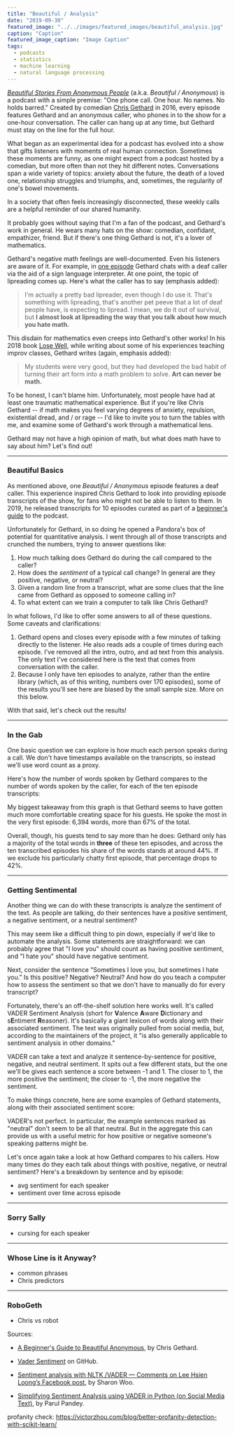 ```yaml
---
title: "Beautiful / Analysis"
date: "2019-09-30"
featured_image: "../../images/featured_images/beautiful_analysis.jpg"
caption: "Caption"
featured_image_caption: "Image Caption"
tags:
  - podcasts
  - statistics
  - machine learning
  - natural language processing
---
```



_[Beautiful Stories From Anonymous People](https://www.earwolf.com/show/beautiful-anonymous/)_
(a.k.a. _Beautiful / Anonymous_) is a podcast with a simple premise: "One phone
call. One hour. No names. No holds barred." Created by comedian
[Chris Gethard](https://en.wikipedia.org/wiki/Chris_Gethard) in 2016, every
episode features Gethard and an anonymous caller, who phones in to the show for
a one-hour conversation. The caller can hang up at any time, but Gethard must
stay on the line for the full hour.

What began as an experimental idea for a podcast has evolved into a show that
gifts listeners with moments of real human connection. Sometimes these moments
are funny, as one might expect from a podcast hosted by a comedian, but more
often than not they hit different notes. Conversations span a wide variety of
topics: anxiety about the future, the death of a loved one, relationship
struggles and triumphs, and, sometimes, the regularity of one's bowel movements.

In a society that often feels increasingly disconnected, these weekly calls are
a helpful reminder of our shared humanity.

It probably goes without saying that I'm a fan of the podcast, and Gethard's
work in general. He wears many hats on the show: comedian, confidant,
empathizer, friend. But if there's one thing Gethard is not, it's a lover of
mathematics.

Gethard's negative math feelings are well-documented. Even his
listeners are aware of it. For example, in [one episode](https://www.earwolf.com/episode/deaf/)
Gethard chats with a deaf caller via the aid of a sign language interpreter. At
one point, the topic of lipreading comes up. Here's what the caller has to say
(emphasis added):

> I'm actually a pretty bad lipreader, even though I do use it. That's
> something with lipreading, that's another pet peeve that a lot of deaf people
> have, is expecting to lipread. I mean, we do it out of survival, but **I almost
> look at lipreading the way that you talk about how much you hate math.**

This disdain for mathematics even creeps into Gethard's other works! In his 2018
book [Lose Well](https://www.amazon.com/Lose-Well-Chris-Gethard-ebook/dp/B076P4Q652),
while writing about some of his experiences teaching improv classes, Gethard
writes (again, emphasis added):

> My students were very good, but they had developed the bad habit of turning
> their art form into a math problem to solve. **Art can never be math.**

To be honest, I can't blame him. Unfortunately, most people have had at least
one traumatic mathematical experience. But if you're like Chris Gethard -- if
math makes you feel varying degrees of anxiety, repulsion, existential dread,
and / or rage -- I'd like to invite you to turn the tables with me, and examine
some of Gethard's work through a mathematical lens.

Gethard may not have a high opinion of math, but what does math have to say
about him? Let's find out!

---

### Beautiful Basics

As mentioned above, one _Beautiful / Anonymous_ episode features a deaf caller.
This experience inspired Chris Gethard to look into providing episode
transcripts of the show, for fans who might not be able to listen to them. In
2019, he released transcripts for 10 episodes curated as part of a [beginner's
guide](https://medium.com/@chrisgeth/a-beginners-guide-to-beautiful-anonymous-dffa5a520f52)
to the podcast.

Unfortunately for Gethard, in so doing he opened a Pandora's box of potential
for quantitative analysis. I went through all of those transcripts and crunched
the numbers, trying to answer questions like:

1. How much talking does Gethard do during the call compared to the caller?
1. How does the _sentiment_ of a typical call change? In general are they
   positive, negative, or neutral?
1. Given a random line from a transcript, what are some clues that the line
   came from Gethard as opposed to someone calling in?
1. To what extent can we train a computer to talk like Chris Gethard?

In what follows, I'd like to offer some answers to all of these questions. Some
caveats and clarifications:

1. Gethard opens and closes every episode with a few minutes of talking directly
   to the listener. He also reads ads a couple of times during each episode. I've
   removed all the intro, outro, and ad text from this analysis. The only text I've
   considered here is the text that comes from conversation with the caller.
2. Because I only have ten episodes to analyze, rather than the entire library
   (which, as of this writing, numbers over 170 episodes), some of the results
   you'll see here are biased by the small sample size. More on this below.

With that said, let's check out the results!

---

### In the Gab

One basic question we can explore is how much each person speaks during a call.
We don't have timestamps available on the transcripts, so instead we'll use word
count as a proxy.

Here's how the number of words spoken by Gethard compares to the number of words
spoken by the caller, for each of the ten episode transcripts:

<PodcastWordCounts
  data={baSummary}
  caption="Figure 1: Word counts per episode for Gethard and the caller. Tap or mouse over a bar for more details on the episode."
/>

My biggest takeaway from this graph is that Gethard seems to have gotten much
more comfortable creating space for his guests. He spoke the most in the very
first episode: 6,394 words, more than 67% of the total.

Overall, though, his guests tend to say more than he does: Gethard only has a
majority of the total words in **three** of these ten episodes, and across the ten
transcribed episodes his share of the words stands at around 44%. If we exclude
his particularly chatty first episode, that percentage drops to 42%.

---

### Getting Sentimental

Another thing we can do with these transcripts is analyze the sentiment of the
text. As people are talking, do their sentences have a positive sentiment, a
negative sentiment, or a neutral sentiment?

This may seem like a difficult thing to pin down, especially if we'd like to
automate the analysis. Some statements are straightforward: we can probably
agree that "I love you" should count as having positive sentiment, and "I hate
you" should have negative sentiment.

Next, consider the sentence "Sometimes I love you, but sometimes I hate you." Is
this positive? Negative? Neutral? And how do you teach a computer how to assess
the sentiment so that we don't have to manually do for every transcript?

Fortunately, there's an off-the-shelf solution here works well. It's called
VADER Sentiment Analysis (short for **V**alence **A**ware **D**ictionary and
s**E**ntiment **R**easoner). It's basically a giant lexicon of words along with
their associated sentiment. The text was originally pulled from social media,
but, according to the maintainers of the project, it "is also generally
applicable to sentiment analysis in other domains."

VADER can take a text and analyze it sentence-by-sentence for positive,
negative, and neutral sentiment. It spits out a few different stats, but the one
we'll be gives each sentence a score between -1 and 1. The closer to 1, the more
positive the sentiment; the closer to -1, the more negative the sentiment.

To make things concrete, here are some examples of Gethard statements, along
with their associated sentiment score:

<SentimentScoreTable
  sentences={baSentimentData}
  caption="Figure 2: Sentiment scores for different things Chris Gethard has said."
/>

VADER's not perfect. In particular, the example sentences marked as "neutral"
don't seem to be all that neutral. But in the aggregate this can provide us with
a useful metric for how positive or negative someone's speaking patterns might be.

Let's once again take a look at how Gethard compares to his callers. How many
times do they each talk about things with positive, negative, or neutral
sentiment? Here's a breakdown by sentence and by episode:



- avg sentiment for each speaker
- sentiment over time across episode

---

### Sorry Sally

- cursing for each speaker

---

### Whose Line is it Anyway?

- common phrases
- Chris predictors

---

### RoboGeth

- Chris vs robot

Sources:

- [A Beginner's Guide to Beautiful Anonymous](https://medium.com/@chrisgeth/a-beginners-guide-to-beautiful-anonymous-dffa5a520f52), by Chris Gethard.

- [Vader Sentiment](https://github.com/cjhutto/vaderSentiment) on GitHub.

- [Sentiment analysis with NLTK /VADER — Comments on Lee Hsien Loong’s Facebook post](https://medium.com/@sharonwoo/sentiment-analysis-with-nltk-422e0f794b8), by Sharon Woo.

- [Simplifying Sentiment Analysis using VADER in Python (on Social Media Text)](https://medium.com/analytics-vidhya/simplifying-social-media-sentiment-analysis-using-vader-in-python-f9e6ec6fc52f), by Parul Pandey.

profanity check: https://victorzhou.com/blog/better-profanity-detection-with-scikit-learn/
